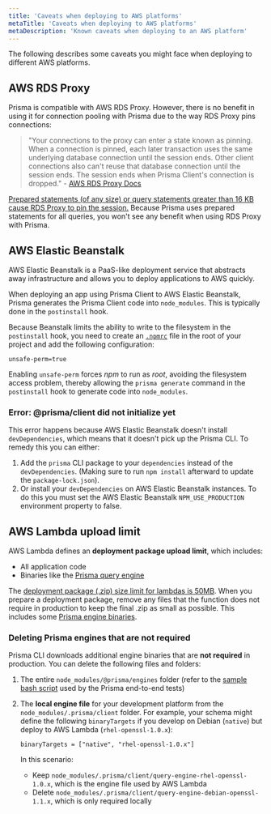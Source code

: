 ```yaml
---
title: 'Caveats when deploying to AWS platforms'
metaTitle: 'Caveats when deploying to AWS platforms'
metaDescription: 'Known caveats when deploying to an AWS platform'
---
```


<TopBlock>

The following describes some caveats you might face when deploying to different AWS platforms.

</TopBlock>

## AWS RDS Proxy

Prisma is compatible with AWS RDS Proxy. However, there is no benefit in using it for connection pooling with Prisma due to the way RDS Proxy pins connections:

> "Your connections to the proxy can enter a state known as pinning. When a connection is pinned, each later transaction uses the same underlying database connection until the session ends. Other client connections also can't reuse that database connection until the session ends. The session ends when Prisma Client's connection is dropped." - [AWS RDS Proxy Docs](https://docs.aws.amazon.com/AmazonRDS/latest/UserGuide/rds-proxy-managing.html#rds-proxy-pinning)

[Prepared statements (of any size) or query statements greater than 16 KB cause RDS Proxy to pin the session.](https://docs.aws.amazon.com/AmazonRDS/latest/AuroraUserGuide/rds-proxy-managing.html#rds-proxy-pinning.all) Because Prisma uses prepared statements for all queries, you won't see any benefit when using RDS Proxy with Prisma.

## AWS Elastic Beanstalk

AWS Elastic Beanstalk is a PaaS-like deployment service that abstracts away infrastructure and allows you to deploy applications to AWS quickly.

When deploying an app using Prisma Client to AWS Elastic Beanstalk, Prisma generates the Prisma Client code into `node_modules`. This is typically done in the `postinstall` hook.

Because Beanstalk limits the ability to write to the filesystem in the `postinstall` hook, you need to create an [`.npmrc`](https://docs.npmjs.com/cli/v6/configuring-npm/npmrc) file in the root of your project and add the following configuration:

```config file=.npmrc
unsafe-perm=true
```

Enabling `unsafe-perm` forces _npm_ to run as _root_, avoiding the filesystem access problem, thereby allowing the `prisma generate` command in the `postinstall` hook to generate code into `node_modules`.

### Error: @prisma/client did not initialize yet

This error happens because AWS Elastic Beanstalk doesn't install `devDependencies`, which means that it doesn't pick up the Prisma CLI. To remedy this you can either:

1. Add the `prisma` CLI package to your `dependencies` instead of the `devDependencies`. (Making sure to run `npm install` afterward to update the `package-lock.json`).
2. Or install your `devDependencies` on AWS Elastic Beanstalk instances. To do this you must set the AWS Elastic Beanstalk `NPM_USE_PRODUCTION` environment property to false.

## AWS Lambda upload limit

AWS Lambda defines an **deployment package upload limit**, which includes:

- All application code
- Binaries like the [Prisma query engine](/orm/more/under-the-hood/engines)

The [deployment package (.zip) size limit for lambdas is 50MB](https://docs.aws.amazon.com/lambda/latest/dg/gettingstarted-limits.html). When you prepare a deployment package, remove any files that the function does not require in production to keep the final .zip as small as possible. This includes some [Prisma engine binaries](#deleting-prisma-engines-that-are-not-required).

### Deleting Prisma engines that are not required

Prisma CLI downloads additional engine binaries that are **not required** in production. You can delete the following files and folders:

1. The entire `node_modules/@prisma/engines` folder (refer to the [sample bash script](https://github.com/prisma/ecosystem-tests/blob/13e74dc47eababa5d3c8f488b73fe7fc8bffead7/platforms-serverless/lambda/run.sh#L16) used by the Prisma end-to-end tests)
2. The **local engine file** for your development platform from the `node_modules/.prisma/client` folder. For example, your schema might define the following `binaryTargets` if you develop on Debian (`native`) but deploy to AWS Lambda (`rhel-openssl-1.0.x`):

   ```prisma
   binaryTargets = ["native", "rhel-openssl-1.0.x"]
   ```

   In this scenario:

   - Keep `node_modules/.prisma/client/query-engine-rhel-openssl-1.0.x`, which is the engine file used by AWS Lambda
   - Delete `node_modules/.prisma/client/query-engine-debian-openssl-1.1.x`, which is only required locally
